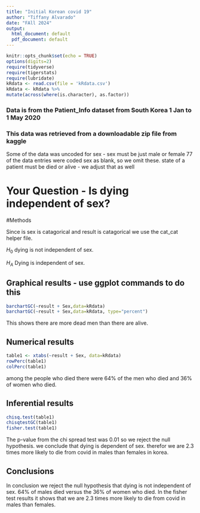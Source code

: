 ```yaml
---
title: "Initial Korean covid 19"
author: "Tiffany Alvarado"
date: "FAll 2024"
output:
  html_document: default
  pdf_document: default
---
```


```r
knitr::opts_chunk$set(echo = TRUE)
options(digits=2)
require(tidyverse)
require(tigerstats)
require(lubridate)
kRdata <- read.csv(file = 'kRdata.csv')
kRdata <- kRdata %>%
mutate(across(where(is.character), as.factor))

```
### Data is from the Patient_Info dataset from South Korea 1 Jan to 1 May 2020
### This data was retrieved from a downloadable zip file from kaggle

Some of the data was uncoded for sex - sex must be just male or female
77 of the data entries were coded sex  as blank, so we omit these.
state of a patient must be died or alive - we adjust that as well   
  
# Your Question - Is dying independent of sex?

#Methods 

Since is sex is catagorical and result is catagorical we use the cat_cat helper file.   

$H_0$ dying is not independent of sex.  

$H_A$ Dying is independent of sex.  

## Graphical results - use ggplot commands to do this  

```r
barchartGC(~result + Sex,data=kRdata)
barchartGC(~result + Sex,data=kRdata, type="percent")

```
This shows there are more dead men than there are alive.
  

## Numerical results

```r
table1 <- xtabs(~result + Sex, data=kRdata)
rowPerc(table1)
colPerc(table1)
```

among the people who died there were 64% of the men who died and 36% of women who died.  

## Inferential results 

```r
chisq.test(table1)
chisqtestGC(table1)
fisher.test(table1)
```

The p-value from the chi spread test was 0.01 so we reject the null hypothesis. we conclude that dying is dependent of sex. therefor we are 2.3 times more likely to die from covid in males than females in korea.  

## Conclusions

In conclusion we reject the null hypothesis that dying is not independent of sex. 64% of males died versus the 36% of women who died. In the fisher test results it shows that we are 2.3 times more likely to die from covid in males than females.
